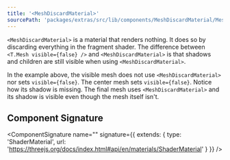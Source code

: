 ```yaml
---
title: '<MeshDiscardMaterial>'
sourcePath: 'packages/extras/src/lib/components/MeshDiscardMaterial/MeshDiscardMaterial.svelte'
---
```


`<MeshDiscardMaterial>` is a material that renders nothing. It does so by discarding everything in the fragment shader. The difference between `<T.Mesh visible={false} />` and `<MeshDiscardMaterial>` is that shadows and children are still visible when using `<MeshDiscardMaterial>`.

<Example path="extras/mesh-discard-material" />

In the example above, the visible mesh does not use `<MeshDiscardMaterial>` nor sets `visible={false}`. The center mesh sets `visible={false}`. Notice how its shadow is missing. The final mesh uses `<MeshDiscardMaterial>` and its shadow is visible even though the mesh itself isn't.

## Component Signature

<ComponentSignature
  name="<MeshDiscardMaterial>"
  signature={{
    extends: {
      type: 'ShaderMaterial',
      url: 'https://threejs.org/docs/index.html#api/en/materials/ShaderMaterial'
    }
  }}
/>
